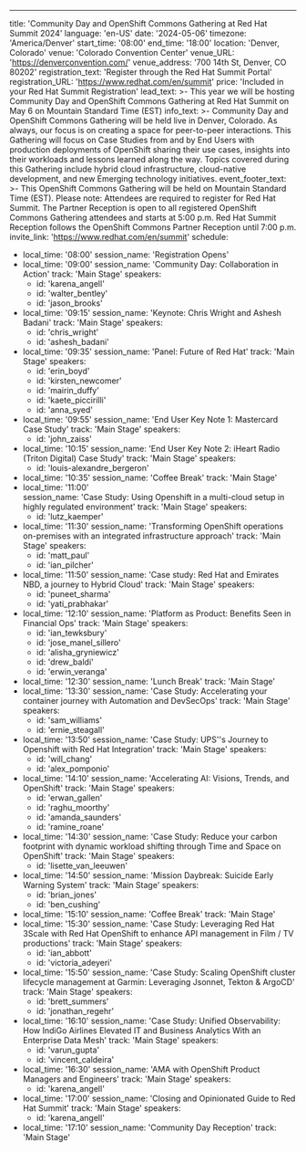 ---
title: 'Community Day and OpenShift Commons Gathering at Red Hat Summit 2024'
language: 'en-US'
date: '2024-05-06'
timezone: 'America/Denver'
start_time: '08:00'
end_time: '18:00'
location: 'Denver, Colorado'
venue: 'Colorado Convention Center'
venue_URL: 'https://denverconvention.com/'
venue_address: '700 14th St, Denver, CO 80202'
registration_text: 'Register through the Red Hat Summit Portal'
registration_URL: 'https://www.redhat.com/en/summit'
price: 'Included in your Red Hat Summit Registration'
lead_text: >-
  This year we will be hosting Community Day and OpenShift Commons Gathering at Red Hat Summit on May 6 on Mountain Standard Time (EST)
info_text: >-
  Community Day and OpenShift Commons Gathering will be held live in Denver, Colorado. As always, our focus is on creating a space for peer-to-peer interactions. This Gathering will focus on Case Studies from and by End Users with production deployments of OpenShift sharing their use cases, insights into their workloads and lessons learned along the way. Topics covered during this Gathering include hybrid cloud infrastructure, cloud-native development, and new Emerging technology initiatives.
event_footer_text: >-
  This OpenShift Commons Gathering will be held on Mountain Standard Time (EST). Please note: Attendees are required to register for Red Hat Summit. The Partner Reception is open to all registered OpenShift Commons Gathering attendees and starts at 5:00 p.m. Red Hat Summit Reception follows the OpenShift Commons Partner Reception until 7:00 p.m.
invite_link: 'https://www.redhat.com/en/summit'
schedule:
  - local_time: '08:00'
    session_name: 'Registration Opens'
  - local_time: '09:00'
    session_name: 'Community Day: Collaboration in Action'
    track: 'Main Stage'
    speakers:
      - id: 'karena_angell'
      - id: 'walter_bentley'
      - id: 'jason_brooks'
  - local_time: '09:15'
    session_name: 'Keynote: Chris Wright and Ashesh Badani'
    track: 'Main Stage'
    speakers:
      - id: 'chris_wright'
      - id: 'ashesh_badani'
  - local_time: '09:35'
    session_name: 'Panel: Future of Red Hat'
    track: 'Main Stage'
    speakers:
      - id: 'erin_boyd'
      - id: 'kirsten_newcomer'
      - id: 'mairin_duffy'
      - id: 'kaete_piccirilli'
      - id: 'anna_syed'
  - local_time: '09:55'
    session_name: 'End User Key Note 1: Mastercard Case Study'
    track: 'Main Stage'
    speakers:
      - id: 'john_zaiss'
  - local_time: '10:15'
    session_name: 'End User Key Note 2: iHeart Radio (Triton Digital) Case Study'
    track: 'Main Stage'
    speakers:
      - id: 'louis-alexandre_bergeron'
  - local_time: '10:35'
    session_name: 'Coffee Break'
    track: 'Main Stage'  
  - local_time: '11:00'  
    session_name: 'Case Study: Using Openshift in a multi-cloud setup in highly regulated environment'
    track: 'Main Stage'
    speakers:
      - id: 'lutz_kaemper'
  - local_time: '11:30'
    session_name: 'Transforming OpenShift operations on-premises with an integrated infrastructure approach'
    track: 'Main Stage'
    speakers:
      - id: 'matt_paul'
      - id: 'ian_pilcher'
  - local_time: '11:50'
    session_name: 'Case study: Red Hat and Emirates NBD, a journey to Hybrid Cloud'
    track: 'Main Stage'
    speakers:
      - id: 'puneet_sharma'
      - id: 'yati_prabhakar'
  - local_time: '12:10'
    session_name: 'Platform as Product: Benefits Seen in Financial Ops'
    track: 'Main Stage'
    speakers:
      - id: 'ian_tewksbury'
      - id: 'jose_manel_sillero'
      - id: 'alisha_gryniewicz'
      - id: 'drew_baldi'
      - id: 'erwin_veranga'
  - local_time: '12:30'
    session_name: 'Lunch Break'
    track: 'Main Stage'
  - local_time: '13:30'
    session_name: 'Case Study: Accelerating your container journey with Automation and DevSecOps'
    track: 'Main Stage'
    speakers:
      - id: 'sam_williams'
      - id: 'ernie_steagall'
  - local_time: '13:50'
    session_name: 'Case Study: UPS''s Journey to Openshift with Red Hat Integration'
    track: 'Main Stage'
    speakers:
      - id: 'will_chang'
      - id: 'alex_pomponio'
  - local_time: '14:10'
    session_name: 'Accelerating AI: Visions, Trends, and OpenShift'
    track: 'Main Stage'
    speakers:
      - id: 'erwan_gallen'
      - id: 'raghu_moorthy'
      - id: 'amanda_saunders'
      - id: 'ramine_roane'
  - local_time: '14:30'
    session_name: 'Case Study: Reduce your carbon footprint with dynamic workload shifting through Time and Space on OpenShift'
    track: 'Main Stage'
    speakers:
      - id: 'lisette_van_leeuwen'
  - local_time: '14:50'
    session_name: 'Mission Daybreak: Suicide Early Warning System'
    track: 'Main Stage'
    speakers:
      - id: 'brian_jones'
      - id: 'ben_cushing'
  - local_time: '15:10'
    session_name: 'Coffee Break'
    track: 'Main Stage'
  - local_time: '15:30'
    session_name: 'Case Study: Leveraging Red Hat 3Scale with Red Hat OpenShift to enhance API management in Film / TV productions'
    track: 'Main Stage'
    speakers:
      - id: 'ian_abbott'
      - id: 'victoria_adeyeri'
  - local_time: '15:50'
    session_name: 'Case Study: Scaling OpenShift cluster lifecycle management at Garmin: Leveraging Jsonnet, Tekton & ArgoCD'
    track: 'Main Stage'
    speakers:
      - id: 'brett_summers'
      - id: 'jonathan_regehr'
  - local_time: '16:10'
    session_name: 'Case Study: Unified Observability: How IndiGo Airlines Elevated IT and Business Analytics With an Enterprise Data Mesh'
    track: 'Main Stage'
    speakers:
      - id: 'varun_gupta'
      - id: 'vincent_caldeira'
  - local_time: '16:30'
    session_name: 'AMA with OpenShift Product Managers and Engineers'
    track: 'Main Stage'
    speakers:
      - id: 'karena_angell'
  - local_time: '17:00'
    session_name: 'Closing and Opinionated Guide to Red Hat Summit'
    track: 'Main Stage'
    speakers:
      - id: 'karena_angell'
  - local_time: '17:10'
    session_name: 'Community Day Reception'
    track: 'Main Stage'
